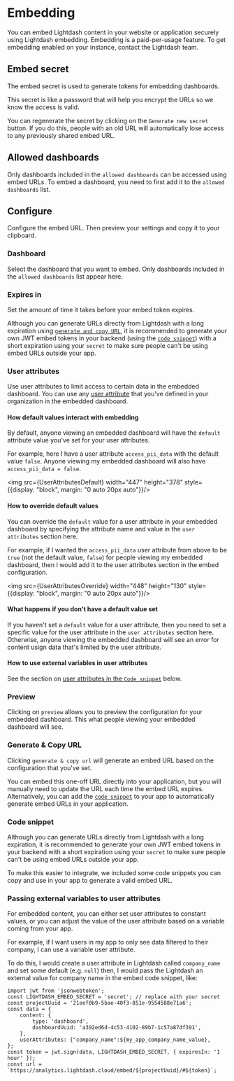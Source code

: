 
# Embedding

You can embed Lightdash content in your website or application securely using Lightdash embedding. Embedding is a paid-per-usage feature. To get embedding enabled on your instance, contact the Lightdash team. 

## Embed secret

The embed secret is used to generate tokens for embedding dashboards. 

This secret is like a password that will help you encrypt the URLs so we know the access is valid.

You can regenerate the secret by clicking on the `Generate new secret` button.  If you do this, people with an old URL will automatically lose access to any previously shared embed URL. 

## Allowed dashboards

Only dashboards included in the `allowed dashboards` can be accessed using embed URLs. To embed a dashboard, you need to first add it to the `allowed dashboards` list. 

## Configure 

Configure the embed URL. Then preview your settings and copy it to your clipboard.

### Dashboard

Select the dashboard that you want to embed. Only dashboards included in the `allowed dashboards` list appear here.

### Expires in

Set the amount of time it takes before your embed token expires. 

Although you can generate URLs directly from Lightdash with a long expiration using [`generate and copy URL`](#generate--copy-url), it is recommended to generate your own JWT embed tokens in your backend (using the [`code snippet`](#code-snippet)) with a short expiration using your `secret` to make sure people can't be using embed URLs outside your app.

### User attributes

Use user attributes to limit access to certain data in the embedded dashboard. You can use any [user attribute](/references/user-attributes.mdx) that you've defined in your organization in the embedded dashboard. 

#### How default values interact with embedding

By default, anyone viewing an embedded dashboard will have the `default` attribute value you've set for your user attributes. 

For example, here I have a user attribute `access_pii_data` with the default value `false`. Anyone viewing my embedded dashboard will also have `access_pii_data = false`.

<img src={UserAttributesDefault} width="447" height="378" style={{display: "block", margin: "0 auto 20px auto"}}/>

#### How to override default values

You can override the `default` value for a user attribute in your embedded dashboard by specifying the attribute name and value in the `user attributes` section here. 

For example, if I wanted the `access_pii_data` user attribute from above to be `true` (not the default value, `false`) for people viewing my embedded dashboard, then I would add it to the user attributes section in the embed configuration. 

<img src={UserAttributesOverride} width="448" height="130" style={{display: "block", margin: "0 auto 20px auto"}}/>

#### What happens if you don't have a default value set

If you haven't set a `default` value for a user attribute, then you need to set a specific value for the user attribute in the `user attributes` section here. Otherwise, anyone viewing the embedded dashboard will see an error for content usign data that's limited by the user attribute. 

#### How to use external variables in user attributes

See the section on [user attributes in the `Code snippet`](#passing-external-variables-to-user-attributes) below. 

### Preview

Clicking on `preview` allows you to preview the configuration for your embedded dashboard. This what people viewing your embedded dashboard will see.

### Generate & Copy URL

Clicking `generate & copy url` will generate an embed URL based on the configuration that you've set. 

You can embed this one-off URL directly into your application, but you will manually need to update the URL each time the embed URL expires. Alternatively, you can add the [`code snippet`](#code-snippet) to your app to automatically generate embed URLs in your application.  

### Code snippet

Although you can generate URLs directly from Lightdash with a long expiration, it is recommended to generate your own JWT embed tokens in your backend with a short expiration using your `secret` to make sure people can't be using embed URLs outside your app. 

To make this easier to integrate, we included some code snippets you can copy and use in your app to generate a valid embed URL.

### Passing external variables to user attributes

For embedded content, you can either set user attributes to constant values, or you can adjust the value of the user attribute based on a variable coming from your app. 

For example, if I want users in my app to only see data filtered to their company, I can use a variable user attribute. 

To do this, I would create a user attribute in Lightdash called `company_name` and set some default (e.g. `null`) then, I would pass the Lightdash an external value for company name in the embed code snippet, like:

```node
import jwt from 'jsonwebtoken';
const LIGHTDASH_EMBED_SECRET = 'secret'; // replace with your secret
const projectUuid = '21eef0b9-5bae-40f3-851e-9554588e71a6';
const data = {
    content: {
        type: 'dashboard',
        dashboardUuid: 'a392ed6d-4c53-4102-89b7-1c57a87df391',
    },
    userAttributes: {"company_name":${my_app_company_name_value},
};
const token = jwt.sign(data, LIGHTDASH_EMBED_SECRET, { expiresIn: '1 hour' });
const url = `https://analytics.lightdash.cloud/embed/${projectUuid}/#${token}`;
```